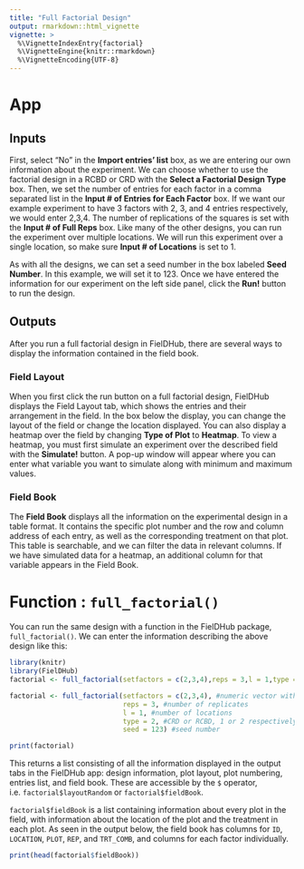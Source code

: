 ```yaml
---
title: "Full Factorial Design"
output: rmarkdown::html_vignette
vignette: >
  %\VignetteIndexEntry{factorial}
  %\VignetteEngine{knitr::rmarkdown}
  %\VignetteEncoding{UTF-8}
---
```


# App

## Inputs
First, select "No" in the **Import entries' list** box, as we are entering our own information about the experiment. We can choose whether to use the factorial design in a RCBD or CRD with the **Select a Factorial Design Type** box.
Then, we set the number of entries for each factor in a comma separated list in the **Input # of Entries for Each Factor** box. If we want our example experiment to have 3 factors with 2, 3, and 4 entries respectively, we would enter 2,3,4.  The number of replications of the squares is set with the **Input # of Full Reps** box. 
Like many of the other designs, you can run the experiment over multiple locations. We will run this experiment over a single location, so make sure **Input # of Locations** is set to 1.

As with all the designs, we can set a seed number in the box labeled **Seed Number**. In this example, we will set it to 123. 
Once we have entered the information for our experiment on the left side panel, click the **Run!** button to run the design. 

## Outputs
After you run a full factorial design in FielDHub, there are several ways to display the information contained in the field book. 

### Field Layout
When you first click the run button on a full factorial design, FielDHub displays the Field Layout tab, which shows the entries and their arrangement in the field. In the box below the display, you can change the layout of the field or change the location displayed. 
You can also display a heatmap over the field by changing **Type of Plot** to **Heatmap**. To view a heatmap, you must first simulate an experiment over the described field with the **Simulate!** button. A pop-up window will appear where you can enter what variable you want to simulate along with minimum and maximum values. 

### Field Book
The **Field Book** displays all the information on the experimental design in a table format. It contains the specific plot number and the row and column address of each entry, as well as the corresponding treatment on that plot. This table is searchable, and we can filter the data in relevant columns. If we have simulated data for a heatmap, an additional column for that variable appears in the Field Book. 

# Function : `full_factorial()`

You can run the same design with a function in the FielDHub package, `full_factorial()`. We can enter the information describing the above design like this:
```r
library(knitr)
library(FielDHub)
factorial <- full_factorial(setfactors = c(2,3,4),reps = 3,l = 1,type = 2,seed = 123)

```
```r
factorial <- full_factorial(setfactors = c(2,3,4), #numeric vector with levels of each factor
                            reps = 3, #number of replicates
                            l = 1, #number of locations
                            type = 2, #CRD or RCBD, 1 or 2 respectively
                            seed = 123) #seed number
```
```r
print(factorial)
```
This returns a list consisting of all the information displayed in the output tabs in the FielDHub app: design information, plot layout, plot numbering, entries list, and field book. These are accessible by the `$` operator, i.e. `factorial$layoutRandom` or `factorial$fieldBook`. 

`factorial$fieldBook` is a list containing information about every plot in the field, with information about the location of the plot and the treatment in each plot. As seen in the output below, the field book has columns for `ID`, `LOCATION`, `PLOT`, `REP`, and `TRT_COMB`, and columns for each factor individually.
```r
print(head(factorial$fieldBook))
```